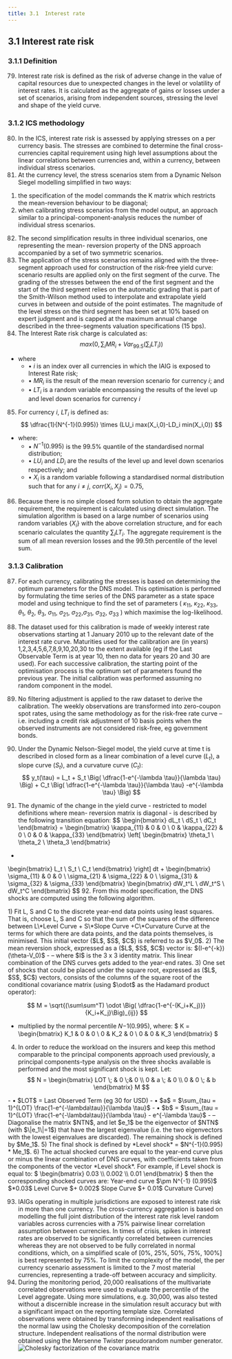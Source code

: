 ```yaml
---
title: 3.1	Interest rate 
---
```

## 3.1	Interest rate risk
### 3.1.1	Definition
79.	Interest rate risk is defined as the risk of adverse change in the value of capital resources due to unexpected changes in the level or volatility of interest rates. It is calculated as the aggregate of gains or losses under a set of scenarios, arising from independent sources, stressing the level and shape of the yield curve.

### 3.1.2	ICS methodology
80.	In the ICS, interest rate risk is assessed by applying stresses on a per currency basis. The stresses are combined to determine the final cross-currencies capital requirement using high level assumptions about the linear correlations between currencies and, within a currency, between individual stress scenarios.
81.	At the currency level, the stress scenarios stem from a Dynamic Nelson Siegel <GTooltip label="(DNS)" desc="As described in the article Diebold, F.X. and Li C (2006).“Forecasting the Term Structure of Government Bond Yields”. Journal of Econometrics, 130, 337-364"/> modelling simplified in two ways: 
  1) the specification of the model commands the K matrix which restricts the mean-reversion behaviour to be diagonal; 
  2) when calibrating stress scenarios from the model output, an approach similar to a principal-component-analysis reduces the number of individual stress scenarios.
82.	The second simplification results in three individual scenarios, one representing the mean- reversion property of the DNS approach accompanied by a set of two symmetric scenarios.
83.	The application of the stress scenarios remains aligned with the three-segment approach used for construction of the risk-free yield curve: scenario results are applied only on the first segment of the curve. The grading of the stresses between the end of the first segment and the start of the third segment relies on the automatic grading that is part of the Smith-Wilson method used to interpolate and extrapolate yield curves in between and outside of the point estimates. The magnitude of the level stress on the third segment has been set at 10% based on expert judgment and is capped at the maximum annual change described in the three-segments valuation specifications (15 bps).
84.	The Interest Rate risk charge is calculated as:
$$
max \Bigg(0, \sum_{i} MR_i + Var_{99.5}\Big(\sum_i LT_i\Big)\Bigg)
$$
- where
  - • $i$ is an index over all currencies in which the IAIG is exposed to Interest Rate risk;
  - • $MR_i$ iis the result of the mean reversion scenario for currency $i$; and 
  - • $LT_i$ is a random variable encompassing the results of the level up and level down scenarios for currency $i$
85.	For currency $i$, $LT_i$ is defined as:
$$
\dfrac{1}{N^{-1}(0.995)} \times (LU_i max(X_i,0)-LD_i min(X_i,0))
$$
- where:
  - • $N^{-1}(0.995)$ is the 99.5% quantile of the standardised normal distribution;
  - • $LU_i$ and $LD_i$ are the results of the level up and level down scenarios respectively; and
  - • $X_i$ is a random variable following a standardised normal distribution such that for any $i \neq j$, $corr(X_i, X_j)=0.75$,
86.	Because there is no simple closed form solution to obtain the aggregate requirement, the requirement is calculated using direct simulation. The simulation algorithm is based on a large number of scenarios using random variables $\{X_i\}$ with the above correlation structure, and for each scenario calculates the quantity $\sum_i LT_i$. The aggregate requirement is the sum of all mean reversion losses and the 99.5th percentile of the level sum.


### 3.1.3	Calibration
87.	For each currency, calibrating the stresses is based on determining the optimum parameters for the DNS model. This optimisation is performed by formulating the time series of the DNS parameter as a state space model and using  <GTooltip label="the Kalman Filter" desc="See for example, Kalman, R.E. (1960). “A new approach to Linear Filtering and Prediction Problems”. Journal of Basic Engineering. 82 (1): 35-45"/>technique to find the set of parameters ( $\kappa_{11}$, $\kappa_{22}$, $\kappa_{33}$, $\theta_1$, $\theta_2$, $\theta_3$, $\sigma_{11}$, $\sigma_{21}$, $\sigma_{22}$,$\sigma_{31}$, $\sigma_{32}$, $\sigma_{33}$ ) which maximise the log-likelihood.
88.	The dataset used for this calibration is made of weekly interest rate observations starting at 1 January 2010 up to the relevant date of the interest rate curve. Maturities used for the calibration are (in years) 1,2,3,4,5,6,7,8,9,10,20,30 to the extent available (eg if the Last Observable Term is at year 10, then no data for years 20 and 30 are used). For each successive calibration, the starting point of the optimisation process is the optimum set of parameters found the previous year. The initial calibration was performed assuming no random component in the model.
89.	No filtering adjustment is applied to the raw dataset to derive the calibration. The weekly observations are transformed into zero-coupon spot rates, using the same methodology as for the risk-free rate curve – i.e. including a credit risk adjustment of 10 basis points when the observed instruments are not considered risk-free, eg government bonds.
90.	Under the Dynamic Nelson-Siegel model, the yield curve at time t is described in closed form as a linear combination of a level curve ($L_t$), a slope curve ($S_t$), and a curvature curve ($C_t$):
$$
y_t(\tau) = L_t + S_t \Big( \dfrac{1-e^{-\lambda \tau}}{\lambda \tau} \Big) + C_t \Big( \dfrac{1-e^{-\lambda \tau}}{\lambda \tau} -e^{-\lambda \tau} \Big)
$$

91.	The dynamic of the change in the yield curve - restricted to model definitions where mean- reversion matrix is diagonal<GTooltipIcon desc="A fully flexible model with cross terms in the mean reversion factors (i.e. with non-diagonal elements in the K matrix) was also tested, without much difference."/> - is described by the following transition equation:
$$
\begin{bmatrix}
    dL_t \\
    dS_t \\
    dC_t
\end{bmatrix} =
\begin{bmatrix}
    \kappa_{11} & 0 & 0 \\
    0 & \kappa_{22} & 0 \\
    0 & 0 & \kappa_{33}
\end{bmatrix}
\left[
\begin{bmatrix}
    \theta_1 \\
    \theta_2 \\
    \theta_3
\end{bmatrix}
-
\begin{bmatrix}
    L_t \\
    S_t \\
    C_t
\end{bmatrix}
\right] dt +
\begin{bmatrix}
    \sigma_{11} & 0 & 0 \\
    \sigma_{21} & \sigma_{22} & 0 \\
    \sigma_{31} & \sigma_{32} & \sigma_{33}
\end{bmatrix}
\begin{bmatrix}
    dW_t^L \\
    dW_t^S \\
    dW_t^C
\end{bmatrix}
$$
92.	From this model specification, the DNS shocks are computed using the following algorithm.

<GCallout severity="info" title ="DNS shock algorithm">
1) Fit L, S and C to the discrete year-end data points using least squares. That is, choose L, S and C so that the sum of the squares of the difference between L\*Level Curve + S\*Slope Curve +C\*Curvature Curve at the terms for which there are data points, and the data points themselves, is minimised. This initial vector ($L$, $S$, $C$) is referred to as $V_0$.
2) The mean reversion shock, expressed as a ($L$, $S$, $C$) vector is: $(I-e^{-k})(\theta-V_0)$ 
- – where $I$ is the 3 x 3 identity matrix. This linear combination of the DNS curves gets added to the year-end rates.
3) One set of shocks that could be placed under the square root, expressed as ($L$, $S$, $C$) vectors, consists of the columns of the square root of the conditional covariance matrix (using $\odot$ as the Hadamard product operator):

$$
M = \sqrt{(\sum\sum^T) \odot \Big( \dfrac{1-e^{-(K_i+K_j)}}{K_i+K_j}\Big)_{ij}}
$$
- multiplied by the normal percentile 𝑁−1(0.995), where:
$
K = \begin{bmatrix}
    K_1 & 0 & 0 \\
    0 & K_2 & 0 \\
    0 & 0 & K_3
\end{bmatrix}
$
4) In order to reduce the workload on the insurers and keep this method comparable to the principal components approach used previously, a principal components-type analysis on the three shocks available is performed and the most significant shock is kept<GTooltipIcon desc="This shock account for around 95% of the requirements."/>. Let:
  $$
  N =
  \begin{bmatrix}
      LOT \; & 0 \;& 0 \\
      0 & a  \; & 0 \\
      0 & 0 \; & b
  \end{bmatrix}
  M
  $$
  <GCmt>
    - • $LOT$ = Last Observed Term (eg 30 for USD) 
    - • $a$ = $\sum_{tau = 1}^{LOT} \frac{1-e^{-\lambda\tau}}{\lambda \tau}$
    - • $b$ = $\sum_{tau = 1}^{LOT} \frac{1-e^{-\lambda\tau}}{\lambda \tau} - e^{-\lambda \tau}$
  </GCmt>
- – Diagonalise the matrix $NTN$, and let $e_1$ be the eigenvector of $NTN$ (with $\|e_1\|=1$) that have the largest eigenvalue (i.e. the two eigenvectors with the lowest eigenvalues are discarded). The remaining shock is defined by $Me_1$.
5) The final shock is defined by *Level shock* = $N^{-1}(0.995) * Me_1$.
6) The actual shocked curves are equal to the year-end curve plus or minus the linear combination of DNS curves, with coefficients taken from the components of the vector *Level shock*. For example, if Level shock is equal to:
$
\begin{bmatrix}
    0.03 \\
    0.002 \\
    0.01
\end{bmatrix}
$ then the corresponding shocked curves are: Year-end curve $\pm N^{-1} (0.995)$ $*0.03$ Level Curve  $+ 0.002$ Slope Curve $+ 0.01$ Curvature Curve)
</GCallout>

93. IAIGs operating in multiple jurisdictions are exposed to interest rate risk in more than one currency. The cross-currency aggregation is based on modelling the full joint distribution of the interest rate risk level random variables across currencies with a 75% pairwise linear correlation assumption between currencies. In times of crisis, spikes in interest rates are observed to be significantly correlated between currencies whereas they are not observed to be fully correlated in normal conditions, which, on a simplified scale of [0%, 25%, 50%, 75%, 100%] is best represented by 75%. To limit the complexity of the model, the per currency scenario assessment is limited to the 7 most material currencies, representing a trade-off between accuracy and simplicity.
94. During the monitoring period, 20,000 realisations of the multivariate correlated observations were used to evaluate the percentile of the Level aggregate. Using more simulations, e.g. 30,000, was also tested without a discernible increase in the simulation result accuracy but with a significant impact on the reporting template size. Correlated observations were obtained by transforming independent realisations of the normal law using the Cholesky decomposition<GTooltipIcon desc="See for example, Lloyd N.Tefethen and David Bau. Numerical Linear Algebra"/> of the correlation structure. Independent realisations of the normal distribution were obtained using the Mersenne Twister pseudorandom number generator.<GTooltipIcon desc="See for example, Matsumoto, M. and Nishimura T. (1998). “Mersenne twister: a 623-dimensionally equidistributed uniform pseudo-random generator”. ACM Transactions on Modelling and Computer Simulation 8 (1): 3-30."/>
![Cholesky factorization of the covariance matrix](/ics/cal94.png)
